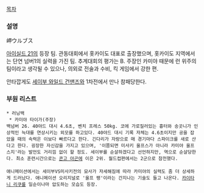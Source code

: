 [[목차]]
=== 설명 ===
岬ウルブス

[[아이실드 21]]의 등장 팀. 관동대회에서 홋카이도 대표로 출장했으며, 홋카이도 지역에서는 단연 넘버1의 실력을 가진 팀. 추계대회의 평가는 B. 주장인 카미야 때문에 런 위주의 팀이라고 생각될 수 있으나, 의외로 전술과 수비, 킥 게임에서 강한 편.

안타깝게도 [[세이부 와일드 건맨즈]]와 1차전에서 만나 참패당한다.

=== 부원 리스트 ===
 * 러닝백
  * 카미야 타이가(주장)
 백넘버 26. 40야드 대시 4.6초, 벤치 프레스 50kg. 코에 가로질러있는 흉터와 송곳니가 인상적인 늑대를 연상시키는 외모를 하고있다. 40야드 대시 기록 자체는 4.6초이지만 공을 잡았을 때의 속력은 이보다 빠르다고 한다. 긴다리가 자랑으로 매 경기마다 스파이크를 새로 산다고 한다. 굉장한 자신감을 가지고 있으며, '이쯤되면 미사키 울프스가 아니라 카미야 울프스지'라는 발언도 거리낌 없이 할 정도. 세이부를 순살하겠다고 선언하지만, 역으로 순살당한다. 최소 훈련시간으로는 [[콘고 아곤]]에 이은 2위. 월드컵편에서는 2군으로 참전했다.
 
 애니메이션에서는 세이부VS미사키전의 묘사가 자세해짐에 따라 카미야의 실력도 좀 더 상세하게 드러났다. 애니메이션 오리지널로 '울프 팽'이라는 간지나는 기술도 들고 나온다. [[카이타니 리쿠]]를 일순이나마 압도하는 모습도 등장.
 
